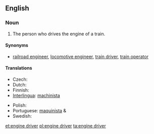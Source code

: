 ==English==

===Noun===
{{en-noun|sg=[[engine]] [[driver]]}}

# The person who drives the engine of a train.

====Synonyms====
* [[railroad engineer]], [[locomotive engineer]], [[train driver]], [[train operator]]

====Translations====
{{trans-top|person}}
* Czech: {{t-|cs|strojvůdce|m}}
* Dutch: {{t+|nl|machinist|m}}
* Finnish: {{t-|fi|veturinkuljettaja}}
* [[Interlingua]]: [[machinista]]
{{trans-mid}}
* Polish: {{t+|pl|maszynista|m}}
* Portuguese: [[maquinista]] {{m}} & {{f}}
* Swedish: {{t+|sv|lokförare|c}}
{{trans-bottom}}

[[et:engine driver]]
[[pl:engine driver]]
[[ta:engine driver]]